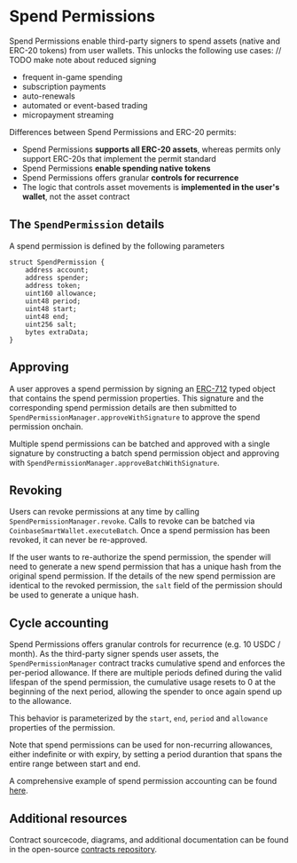 # Spend Permissions

Spend Permissions enable third-party signers to spend assets (native and ERC-20 tokens) from user wallets. 
This unlocks the following use cases: // TODO make note about reduced signing
- frequent in-game spending
- subscription payments
- auto-renewals
- automated or event-based trading
- micropayment streaming

Differences between Spend Permissions and ERC-20 permits:
- Spend Permissions **supports all ERC-20 assets**, whereas permits only support ERC-20s that implement the permit standard  
- Spend Permissions **enable spending native tokens**  
- Spend Permissions offers granular **controls for recurrence**  
- The logic that controls asset movements is **implemented in the user's wallet**, not the asset contract  


## The `SpendPermission` details
A spend permission is defined by the following parameters

```solidity
struct SpendPermission {
    address account;
    address spender;
    address token;
    uint160 allowance;
    uint48 period;
    uint48 start;
    uint48 end;
    uint256 salt;
    bytes extraData;
}
```


## Approving

A user approves a spend permission by signing an [ERC-712](https://eips.ethereum.org/EIPS/eip-712) typed object that contains
the spend permission properties. This signature and the corresponding spend permission details are then submitted to 
`SpendPermissionManager.approveWithSignature` to approve the spend permission onchain.

Multiple spend permissions can be batched and approved with a single signature by constructing a batch spend permission object
and approving with `SpendPermissionManager.approveBatchWithSignature`.


## Revoking

Users can revoke permissions at any time by calling `SpendPermissionManager.revoke`. Calls to revoke can be batched via 
`CoinbaseSmartWallet.executeBatch`. Once a spend permission has been revoked, it can never be re-approved. 

If the user wants to re-authorize the spend permission, the spender will need to generate a new spend permission 
that has a unique hash from the original spend permission. If the details of the new spend permission are identical
to the revoked permission, the `salt` field of the permission should be used to generate a unique hash.

## Cycle accounting

Spend Permissions offers granular controls for recurrence (e.g. 10 USDC / month). 
As the third-party signer spends user assets, the `SpendPermissionManager` contract tracks cumulative spend and enforces the per-period
allowance. If there are multiple periods defined during the valid lifespan of the spend permission, the cumulative usage resets to 0 
at the beginning of the next period, allowing the spender to once again spend up to the allowance.

This behavior is parameterized by the `start`, `end`, `period` and `allowance` properties of the permission.

Note that spend permissions can be used for non-recurring allowances, either indefinite or with expiry, by setting
a period durantion that spans the entire range between start and end.

A comprehensive example of spend permission accounting can be found [here](https://github.com/coinbase/spend-permissions/blob/main/docs/SpendPermissionAccounting.md).

## Additional resources
Contract sourcecode, diagrams, and additional documentation can be found in the open-source [contracts repository](https://github.com/coinbase/spend-permissions).
